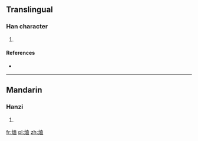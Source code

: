 ==Translingual==

===Han character===
{{Han char|rn=86|rad=火|as=10|sn=14|four=9481<sub>7</sub>|canj=火土戈廿 (FGIT)}}

# {{defn|Han|sort=火10}}

====References====
* {{Han ref|kx=0679.060|dkj=19290|dj=1090.280|hdz=32222.070|uh=7186|ud=29062|bh=E2C2|bd=58050}}

----

==Mandarin==

===Hanzi===
{{cmn-hanzi|pin=[[hé]] ([[he2]]), [[xùn]] ([[xun4]])|wg=ho<sup>2</sup>, hsün<sup>4</sup>}}

# {{defn|lang=cmn|sort=火10}}

[[fr:熆]]
[[pl:熆]]
[[zh:熆]]